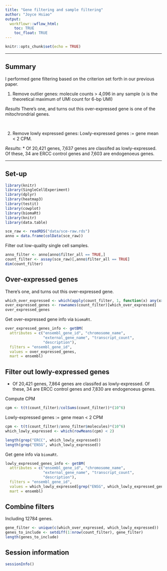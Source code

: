 ```yaml
---
title: "Gene filtering and sample filtering"
author: "Joyce Hsiao"
output: 
  workflowr::wflow_html:
    toc: TRUE
    toc_float: TRUE
---
```





```r
knitr::opts_chunk$set(echo = TRUE)
```

---

## Summary

I performed gene filtering based on the criterion set forth in our previous paper. 

1. Remove outlier genes: molecule counts > 4,096 in any sample (x is the theoretical maximum of UMI count for 6-bp UMI)

*Results* There's one, and turns out this over-expressed gene is one of the mitochrondrial genes.

$~$

2. Remove lowly expressed genes: Lowly-expressed genes := gene mean < 2 CPM.

*Results*: * Of 20,421 genes, 7,637 genes are classifed as lowly-expressed. Of these, 34 are ERCC control genes and 7,603 are endogenoeus genes. 


---

## Set-up


```r
library(knitr)
library(SingleCellExperiment)
library(dplyr)
library(heatmap3)
library(testit)
library(cowplot)
library(biomaRt)
library(knitr)
library(data.table)

sce_raw <- readRDS("data/sce-raw.rds")
anno = data.frame(colData(sce_raw))
```

Filter out low-quality single cell samples.

```r
anno_filter <- anno[anno$filter_all == TRUE,]
count_filter <- assay(sce_raw)[,anno$filter_all == TRUE]
dim(count_filter)
```


## Over-expressed genes

There's one, and turns out this over-expressed gene.

```r
which_over_expressed <- which(apply(count_filter, 1, function(x) any(x>(4^6)) ))
over_expressed_genes <- rownames(count_filter)[which_over_expressed]
over_expressed_genes
```

Get over-expressed gene info via `biomaRt`.

```r
over_expressed_genes_info <- getBM(
  attributes = c("ensembl_gene_id", "chromosome_name",
                 "external_gene_name", "transcript_count",
                 "description"),
  filters = "ensembl_gene_id",
  values = over_expressed_genes,
  mart = ensembl)
```


## Filter out lowly-expressed genes

* Of 20,421 genes, 7,864 genes are classifed as lowly-expressed. Of these, 34 are ERCC control genes and 7,830 are endogenoeus genes. 

Compute CPM

```r
cpm <- t(t(count_filter)/colSums(count_filter))*(10^6)
```

Lowly-expressed genes := gene mean < 2 CPM

```r
cpm <- t(t(count_filter)/anno_filter$molecules)*(10^6)
which_lowly_expressed <- which(rowMeans(cpm) < 2)

length(grep("ERCC", which_lowly_expressed))
length(grep("ENSG", which_lowly_expressed))
```

Get gene info via `biomaRt`.

```r
lowly_expressed_genes_info <- getBM(
  attributes = c("ensembl_gene_id", "chromosome_name",
                 "external_gene_name", "transcript_count",
                 "description"),
  filters = "ensembl_gene_id",
  values = which_lowly_expressed[grep("ENSG", which_lowly_expressed_genes)],
  mart = ensembl)
```


## Combine filters

Including 12784 genes.

```r
gene_filter <- unique(c(which_over_expressed, which_lowly_expressed))
genes_to_include <- setdiff(1:nrow(count_filter), gene_filter)
length(genes_to_include)
```


## Session information

```r
sessionInfo()
```

